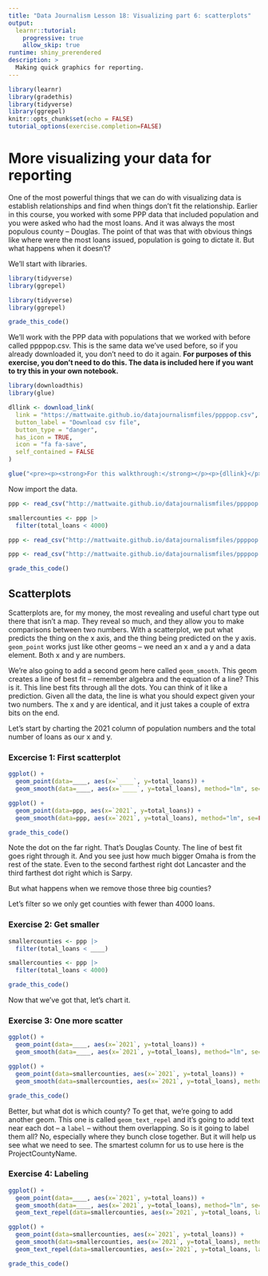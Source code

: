 ```yaml
---
title: "Data Journalism Lesson 18: Visualizing part 6: scatterplots"
output: 
  learnr::tutorial:
    progressive: true
    allow_skip: true
runtime: shiny_prerendered
description: >
  Making quick graphics for reporting.
---
```

```r
library(learnr)
library(gradethis)
library(tidyverse)
library(ggrepel)
knitr::opts_chunk$set(echo = FALSE)
tutorial_options(exercise.completion=FALSE)
```

# More visualizing your data for reporting

One of the most powerful things that we can do with visualizing data is establish relationships and find when things don't fit the relationship. Earlier in this course, you worked with some PPP data that included population and you were asked who had the most loans. And it was always the most populous county -- Douglas. The point of that was that with obvious things like where were the most loans issued, population is going to dictate it. But what happens when it doesn't? 

We'll start with libraries. 

```r
library(tidyverse)
library(ggrepel)
```
```r
library(tidyverse)
library(ggrepel)
```
```r
grade_this_code()
```

We'll work with the PPP data with populations that we worked with before called ppppop.csv. This is the same data we've used before, so if you already downloaded it, you don't need to do it again. **For purposes of this exercise, you don't need to do this. The data is included here if you want to try this in your own notebook.**

```r
library(downloadthis)
library(glue)

dllink <- download_link(
  link = "https://mattwaite.github.io/datajournalismfiles/ppppop.csv",
  button_label = "Download csv file",
  button_type = "danger",
  has_icon = TRUE,
  icon = "fa fa-save",
  self_contained = FALSE
)

glue("<pre><p><strong>For this walkthrough:</strong></p><p>{dllink}</p></pre>")

```

Now import the data.

```r
ppp <- read_csv("http://mattwaite.github.io/datajournalismfiles/ppppop.csv")

smallercounties <- ppp |>
  filter(total_loans < 4000)
```
```r
ppp <- read_csv("http://mattwaite.github.io/datajournalismfiles/ppppop.csv")
```
```r
ppp <- read_csv("http://mattwaite.github.io/datajournalismfiles/ppppop.csv")
```
```r
grade_this_code()
```

## Scatterplots

Scatterplots are, for my money, the most revealing and useful chart type out there that isn't a map. They reveal so much, and they allow you to make comparisons between two numbers. With a scatterplot, we put what predicts the thing on the x axis, and the thing being predicted on the y axis. `geom_point` works just like other geoms -- we need an x and a y and a data element. Both x and y  are numbers. 

We're also going to add a second geom here called `geom_smooth`. This geom creates a line of best fit -- remember algebra and the equation of a line? This is it. This line best fits through all the dots. You can think of it like a prediction. Given all the data, the line is what you should expect given your two numbers. The x and y are identical, and it just takes a couple of extra bits on the end. 

Let's start by charting the 2021 column of population numbers and the total number of loans as our x and y.  

### Excercise 1: First scatterplot

```r
ggplot() + 
  geom_point(data=____, aes(x=`____`, y=total_loans)) + 
  geom_smooth(data=____, aes(x=`____`, y=total_loans), method="lm", se=FALSE)
```
```r
ggplot() + 
  geom_point(data=ppp, aes(x=`2021`, y=total_loans)) + 
  geom_smooth(data=ppp, aes(x=`2021`, y=total_loans), method="lm", se=FALSE)
```
```r
grade_this_code()
```

Note the dot on the far right. That's Douglas County. The line of best fit goes right through it. And you see just how much bigger Omaha is from the rest of the state. Even to the second farthest right dot Lancaster and the third farthest dot right which is Sarpy. 

But what happens when we remove those three big counties? 

Let's filter so we only get counties with fewer than 4000 loans.

### Exercise 2: Get smaller

```r
smallercounties <- ppp |>
  filter(total_loans < ____)
```
```r
smallercounties <- ppp |>
  filter(total_loans < 4000)
```
```r
grade_this_code()
```

Now that we've got that, let's chart it.

### Exercise 3: One more scatter

```r
ggplot() + 
  geom_point(data=____, aes(x=`2021`, y=total_loans)) + 
  geom_smooth(data=____, aes(x=`2021`, y=total_loans), method="lm", se=FALSE)
```
```r
ggplot() + 
  geom_point(data=smallercounties, aes(x=`2021`, y=total_loans)) + 
  geom_smooth(data=smallercounties, aes(x=`2021`, y=total_loans), method="lm", se=FALSE)
```
```r
grade_this_code()
```

Better, but what dot is which county? To get that, we're going to add another geom. This one is called `geom_text_repel` and it's going to add text near each dot -- a `label` -- without them overlapping. So is it going to label them all? No, especially where they bunch close together. But it will help us see what we need to see. The smartest column for us to use here is the ProjectCountyName.

### Exercise 4: Labeling

```r
ggplot() + 
  geom_point(data=____, aes(x=`2021`, y=total_loans)) + 
  geom_smooth(data=____, aes(x=`2021`, y=total_loans), method="lm", se=FALSE) +
  geom_text_repel(data=smallercounties, aes(x=`2021`, y=total_loans, label=____))
```
```r
ggplot() + 
  geom_point(data=smallercounties, aes(x=`2021`, y=total_loans)) + 
  geom_smooth(data=smallercounties, aes(x=`2021`, y=total_loans), method="lm", se=FALSE) +
  geom_text_repel(data=smallercounties, aes(x=`2021`, y=total_loans, label=ProjectCountyName))
```
```r
grade_this_code()
```
